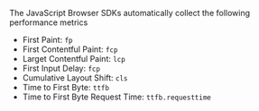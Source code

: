 The JavaScript Browser SDKs automatically collect the following performance metrics

- First Paint: `fp`
- First Contentful Paint: `fcp`
- Larget Contentful Paint: `lcp`
- First Input Delay: `fcp`
- Cumulative Layout Shift: `cls`
- Time to First Byte: `ttfb`
- Time to First Byte Request Time: `ttfb.requesttime`
